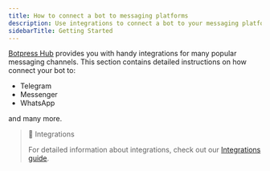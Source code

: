 ```yaml
---
title: How to connect a bot to messaging platforms
description: Use integrations to connect a bot to your messaging platform.
sidebarTitle: Getting Started
---
```


[Botpress Hub](https://botpress.com/docs/card-hub) provides you with handy integrations for many popular messaging channels. This section contains detailed instructions on how connect your bot to:

* Telegram
* Messenger
* WhatsApp

and many more.

> 📘 Integrations
>
> For detailed information about integrations, check out our [Integrations guide](https://botpress.com/docs/using-integrations).
